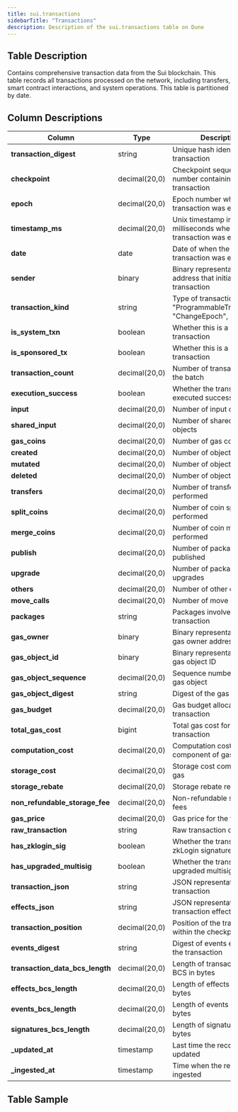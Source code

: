```yaml
---
title: sui.transactions
sidebarTitle: "Transactions"
description: Description of the sui.transactions table on Dune
---
```


## Table Description
Contains comprehensive transaction data from the Sui blockchain. This table records all transactions processed on the network, including transfers, smart contract interactions, and system operations. This table is partitioned by date.

## Column Descriptions

| **Column** | **Type** | **Description** |
|------------|----------|-----------------|
| **transaction_digest** | string | Unique hash identifier of the transaction |
| **checkpoint** | decimal(20,0) | Checkpoint sequence number containing this transaction |
| **epoch** | decimal(20,0) | Epoch number when the transaction was executed |
| **timestamp_ms** | decimal(20,0) | Unix timestamp in milliseconds when transaction was executed |
| **date** | date | Date of when the transaction was executed |
| **sender** | binary | Binary representation of the address that initiated the transaction |
| **transaction_kind** | string | Type of transaction (e.g., "ProgrammableTransaction", "ChangeEpoch", "Genesis") |
| **is_system_txn** | boolean | Whether this is a system transaction |
| **is_sponsored_tx** | boolean | Whether this is a sponsored transaction |
| **transaction_count** | decimal(20,0) | Number of transactions in the batch |
| **execution_success** | boolean | Whether the transaction executed successfully |
| **input** | decimal(20,0) | Number of input objects |
| **shared_input** | decimal(20,0) | Number of shared input objects |
| **gas_coins** | decimal(20,0) | Number of gas coins used |
| **created** | decimal(20,0) | Number of objects created |
| **mutated** | decimal(20,0) | Number of objects mutated |
| **deleted** | decimal(20,0) | Number of objects deleted |
| **transfers** | decimal(20,0) | Number of transfers performed |
| **split_coins** | decimal(20,0) | Number of coin splits performed |
| **merge_coins** | decimal(20,0) | Number of coin merges performed |
| **publish** | decimal(20,0) | Number of packages published |
| **upgrade** | decimal(20,0) | Number of package upgrades |
| **others** | decimal(20,0) | Number of other operations |
| **move_calls** | decimal(20,0) | Number of move calls made |
| **packages** | string | Packages involved in the transaction |
| **gas_owner** | binary | Binary representation of the gas owner address |
| **gas_object_id** | binary | Binary representation of the gas object ID |
| **gas_object_sequence** | decimal(20,0) | Sequence number of the gas object |
| **gas_object_digest** | string | Digest of the gas object |
| **gas_budget** | decimal(20,0) | Gas budget allocated for the transaction |
| **total_gas_cost** | bigint | Total gas cost for the transaction |
| **computation_cost** | decimal(20,0) | Computation cost component of gas |
| **storage_cost** | decimal(20,0) | Storage cost component of gas |
| **storage_rebate** | decimal(20,0) | Storage rebate received |
| **non_refundable_storage_fee** | decimal(20,0) | Non-refundable storage fees |
| **gas_price** | decimal(20,0) | Gas price for the transaction |
| **raw_transaction** | string | Raw transaction data |
| **has_zklogin_sig** | boolean | Whether the transaction has zkLogin signature |
| **has_upgraded_multisig** | boolean | Whether the transaction has upgraded multisig |
| **transaction_json** | string | JSON representation of the transaction |
| **effects_json** | string | JSON representation of the transaction effects |
| **transaction_position** | decimal(20,0) | Position of the transaction within the checkpoint |
| **events_digest** | string | Digest of events emitted by the transaction |
| **transaction_data_bcs_length** | decimal(20,0) | Length of transaction data BCS in bytes |
| **effects_bcs_length** | decimal(20,0) | Length of effects BCS in bytes |
| **events_bcs_length** | decimal(20,0) | Length of events BCS in bytes |
| **signatures_bcs_length** | decimal(20,0) | Length of signatures BCS in bytes |
| **_updated_at** | timestamp | Last time the record was updated |
| **_ingested_at** | timestamp | Time when the record was ingested |

## Table Sample


<TableSample tableSchema="sui" tableName="transactions" />
